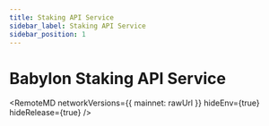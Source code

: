 ```yaml
---
title: Staking API Service
sidebar_label: Staking API Service
sidebar_position: 1
---
```


# Babylon Staking API Service



<RemoteMD
  networkVersions={{
    mainnet: rawUrl
  }}
  hideEnv={true}
  hideRelease={true}
/>

